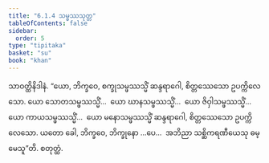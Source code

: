 ```yaml
---
title: "6.1.4 သမ္ဖဿသုတ္တ"
tableOfContents: false
sidebar:
  order: 5
type: "tipitaka"
basket: "su"
book: "khan"
---
```



<DynamicBreadcrumb />

<Division number="325" book="khan">

<Paragraph number="1099" book="khan">
သာဝတ္ထိနိဒါနံ. “ယော, ဘိက္ခဝေ, စက္ခုသမ္ဖဿသ္မိံ ဆန္ဒရာဂေါ, စိတ္တဿေသော ဥပက္ကိလေသော. ယော သောတသမ္ဖဿသ္မိံ…  ယော ဃာနသမ္ဖဿသ္မိံ…  ယော ဇိဝှါသမ္ဖဿသ္မိံ…  ယော ကာယသမ္ဖဿသ္မိံ…  ယော မနောသမ္ဖဿသ္မိံ ဆန္ဒရာဂေါ, စိတ္တဿေသော ဥပက္ကိလေသော. ယတော ခေါ, ဘိက္ခဝေ, ဘိက္ခုနော …ပေ…  အဘိညာ သစ္ဆိကရဏီယေသု ဓမ္မေသူ”တိ.

</Paragraph>
</Division>

<Paragraph number="1100" type="center" book="khan">
စတုတ္ထံ.
</Paragraph>